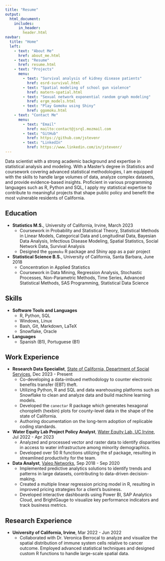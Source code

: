 ```yaml
---
title: "Resume"
output:
  html_document:
    includes:
      in_header: 
        header.html
navbar:
  title: "Home"
  left:
    - text: "About Me"
      href: about_me.html
    - text: "Resume"
      href: resume.html
    - text: "Projects"
      menu:
        - text: "Survival analysis of kidney disease patients"
          href: esrd-survival.html
        - text: "Spatial modeling of school gun violence"
          href: matern-spatial.html
        - text: "Sexual network exponential random graph modeling"
          href: ergm_models.html
        - text: "Play Gomoku using Shiny"
          href: ggomoku.html
    - text: "Contact Me"
      menu:
        - text: "Email"
          href: mailto:contact@jsrql.mozmail.com
        - text: "GitHub"
          href: https://github.com/jstevenr
        - text: "LinkedIn"
          href: https://www.linkedin.com/in/jstevenr/
---
```


Data scientist with a strong academic background and expertise in statistical analysis and modeling. With a Master's degree in Statistics and coursework covering advanced statistical methodologies, I am equipped with the skills to handle large volumes of data, analyze complex datasets, and provide evidence-based insights. Proficient in various programming languages such as R, Python and SQL, I apply my statistical expertise to contribute to meaningful projects that shape public policy and benefit the most vulnerable residents of California. 

## Education

* **Statistics M.S.**, University of California, Irvine, March 2023
    + Coursework in Probability and Statistical Theory, Statistical Methods in Linear Models, Categorical Data and Longitudinal Data, Bayesian Data Analysis, Infectious Disease Modeling, Spatial Statistics, Social Network Data, Survival Analysis
    + Designed the `ggomoku` R package and Shiny app as a pair project
* **Statistical Science B.S.**, University of California, Santa Barbara, June 2018
    + Concentration in Applied Statistics
    + Coursework in Data Mining, Regression Analysis, Stochastic Processes, Non-Parametric Methods, Time Series, Advanced Statistical Methods, SAS Programming, Statistical Data Science
    
## Skills

* **Software Tools and Languages**
    + R, Python, SQL
    + Windows, Linux
    + Bash, Git, Markdown, LaTeX
    + Snowflake, Oracle
* **Languages**
    + Spanish (B1), Portuguese (B1)

## Work Experience

* **Research Data Specialist**, [State of California, Department of Social Services](https://cdss.ca.gov), Dec 2023 - Present
    + Co-developing a data-imbued methodology to counter electronic benefits transfer (EBT) theft.
    + Utilizing Python, R and SQL and data warehousing platforms such as Snowflake to clean and analyze data and build machine learning models.
    + Developed the `canectar` R package which generates hexagonal choropleth (hexbin) plots for county-level data in the shape of the state of California.
    + Authoring documentation on the long-term adoption of replicable coding standards.
* **Water Equity Lab Project Policy Analyst**, [Water Equity Lab, UC Irvine](https://www.uci.edu/), Jul 2022 - Apr 2023
    + Analyzed and processed vector and raster data to identify disparities in access to water infrastructure among minority
demographics.
    + Developed over 50 R functions utilizing the sf package, resulting in streamlined productivity for the team.
* **Data Analyst**, [Valeo Networks](https://valeonetworks.com), Sep 2018 - Sep 2020
    + Implemented predictive analytics solutions to identify trends and patterns in large datasets, contributing to data-driven decision-making.
    + Created a multiple linear regression pricing model in R, resulting in improved pricing strategies for a client’s business.
    + Developed interactive dashboards using Power BI, SAP Analytics Cloud, and BrightGauge to visualize key performance indicators and track business metrics.

## Research Experience

* **University of California, Irvine**, Mar 2022 - Jun 2022
    + Collaborated with Dr. Veronica Berrocal to analyze and visualize the spatial distribution of immune system cells relative to cancer outcome. Employed advanced statistical techniques and designed custom R functions to handle large-scale spatial data.
